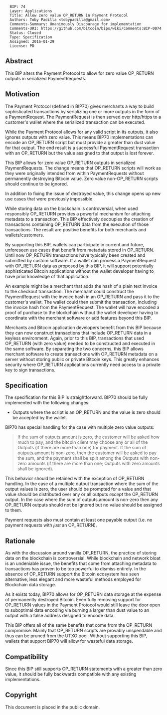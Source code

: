 <pre>
  BIP: 74
  Layer: Applications
  Title: Allow zero value OP_RETURN in Payment Protocol
  Authors: Toby Padilla <tobypadilla@gmail.com>
  Comments-Summary: Unanimously Discourage for implementation
  Comments-URI: https://github.com/bitcoin/bips/wiki/Comments:BIP-0074
  Status: Closed
  Type: Specification
  Assigned: 2016-01-29
  License: PD
</pre>

==Abstract==

This BIP alters the Payment Protocol to allow for zero value OP_RETURN outputs in serialized PaymentRequests.

==Motivation==

The Payment Protocol (defined in BIP70) gives merchants a way to build sophisticated transactions by serializing one or more outputs in the form of a PaymentRequest. The PaymentRequest is then served over http/https to a customer's wallet where the serialized transaction can be executed.

While the Payment Protocol allows for any valid script in its outputs, it also ignores outputs with zero value. This means BIP70 implementations can encode an OP_RETURN script but must provide a greater than dust value for that output. The end result is a successful PaymentRequest transaction with an OP_RETURN but the value assigned to that output is lost forever.

This BIP allows for zero value OP_RETURN outputs in serialized PaymentRequests. The change means that OP_RETURN scripts will work as they were originally intended from within PaymentRequests without permanently destroying Bitcoin value. Zero value non-OP_RETURN scripts should continue to be ignored.

In addition to fixing the issue of destroyed value, this change opens up new use cases that were previously impossible.

While storing data on the blockchain is controversial, when used responsibly OP_RETURN provides a powerful mechanism for attaching metadata to a transaction. This BIP effectively decouples the creation of transactions containing OP_RETURN data from the execution of those transactions. The result are positive benefits for both merchants and wallets/customers.

By supporting this BIP, wallets can participate in current and future, unforeseen use cases that benefit from metadata stored in OP_RETURN. Until now OP_RETURN transactions have typically been created and submitted by custom software. If a wallet can process a PaymentRequest with OP_RETURN data as proposed by this BIP, it will support potentially sophisticated Bitcoin applications without the wallet developer having to have prior knowledge of that application.

An example might be a merchant that adds the hash of a plain text invoice to the checkout transaction. The merchant could construct the PaymentRequest with the invoice hash in an OP_RETURN and pass it to the customer's wallet. The wallet could then submit the transaction, including the invoice hash from the PaymentRequest. The wallet will have encoded a proof of purchase to the blockchain without the wallet developer having to coordinate with the merchant software or add features beyond this BIP.

Merchants and Bitcoin application developers benefit from this BIP because they can now construct transactions that include OP_RETURN data in a keyless environment. Again, prior to this BIP, transactions that used OP_RETURN (with zero value) needed to be constructed and executed in the same software. By separating the two concerns, this BIP allows merchant software to create transactions with OP_RETURN metadata on a server without storing public or private Bitcoin keys. This greatly enhances security where OP_RETURN applications currently need access to a private key to sign transactions.

==Specification==

The specification for this BIP is straightforward. BIP70 should be fully implemented with the following changes:

* Outputs where the script is an OP_RETURN and the value is zero should be accepted by the wallet.

BIP70 has special handling for the case with multiple zero value outputs:

<blockquote>
If the sum of outputs.amount is zero, the customer will be asked how much to pay, and the bitcoin client may choose any or all of the Outputs (if there are more than one) for payment. If the sum of outputs.amount is non-zero, then the customer will be asked to pay the sum, and the payment shall be split among the Outputs with non-zero amounts (if there are more than one; Outputs with zero amounts shall be ignored).
</blockquote>

This behavior should be retained with the exception of OP_RETURN handling. In the case of a multiple output transaction where the sum of the output values is zero, the user should be prompted for a value and that value should be distributed over any or all outputs ''except'' the OP_RETURN output. In the case where the sum of outputs.amount is non-zero then any OP_RETURN outputs should not be ignored but no value should be assigned to them.

Payment requests also must contain at least one payable output (i.e. no payment requests with ''just'' an OP_RETURN).

==Rationale==

As with the discussion around vanilla OP_RETURN, the practice of storing data on the blockchain is controversial. While blockchain and network bloat is an undeniable issue, the benefits that come from attaching metadata to transactions has proven to be too powerful to dismiss entirely. In the absence of OP_RETURN support the Bitcoin ecosystem has seen alternative, less elegant and more wasteful methods employed for Blockchain data storage.

As it exists today, BIP70 allows for OP_RETURN data storage at the expense of permanently destroyed Bitcoin. Even fully removing support for OP_RETURN values in the Payment Protocol would still leave the door open to suboptimal data encoding via burning a larger than dust value to an output with a false address designed to encode data.

This BIP offers all of the same benefits that come from the OP_RETURN compromise. Mainly that OP_RETURN scripts are provably unspendable and thus can be pruned from the UTXO pool. Without supporting this BIP, wallets that support BIP70 will allow for wasteful data storage.

==Compatibility==

Since this BIP still supports OP_RETURN statements with a greater than zero value, it should be fully backwards compatible with any existing implementations.

==Copyright==

This document is placed in the public domain.
